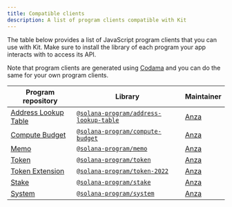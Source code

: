 ```yaml
---
title: Compatible clients
description: A list of program clients compatible with Kit
---
```


The table below provides a list of JavaScript program clients that you can use with Kit. Make sure to install the library of each program your app interacts with to access its API.

Note that program clients are generated using [Codama](https://github.com/codama-idl/codama) and you can do the same for your own program clients.

| Program repository                                                             | Library                                                                                                      | Maintainer   |
| ------------------------------------------------------------------------------ | ------------------------------------------------------------------------------------------------------------ | ------------ |
| [Address Lookup Table](https://github.com/solana-program/address-lookup-table) | [`@solana-program/address-lookup-table`](https://www.npmjs.com/package/@solana-program/address-lookup-table) | [Anza][anza] |
| [Compute Budget](https://github.com/solana-program/compute-budget)             | [`@solana-program/compute-budget`](https://www.npmjs.com/package/@solana-program/compute-budget)             | [Anza][anza] |
| [Memo](https://github.com/solana-program/memo)                                 | [`@solana-program/memo`](https://www.npmjs.com/package/@solana-program/memo)                                 | [Anza][anza] |
| [Token](https://github.com/solana-program/token)                               | [`@solana-program/token`](https://www.npmjs.com/package/@solana-program/token)                               | [Anza][anza] |
| [Token Extension](https://github.com/solana-program/token-2022)                | [`@solana-program/token-2022`](https://www.npmjs.com/package/@solana-program/token-2022)                     | [Anza][anza] |
| [Stake](https://github.com/solana-program/stake)                               | [`@solana-program/stake`](https://www.npmjs.com/package/@solana-program/stake)                               | [Anza][anza] |
| [System](https://github.com/solana-program/system)                             | [`@solana-program/system`](https://www.npmjs.com/package/@solana-program/system)                             | [Anza][anza] |

[anza]: https://www.anza.xyz/
